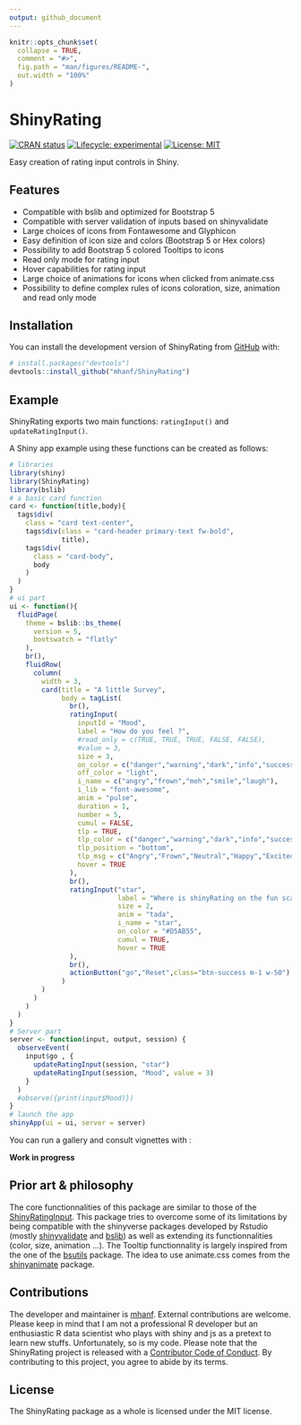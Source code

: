 ```yaml
---
output: github_document
---
```


<!-- README.md is generated from README.Rmd. Please edit that file -->

```r
knitr::opts_chunk$set(
  collapse = TRUE,
  comment = "#>",
  fig.path = "man/figures/README-",
  out.width = "100%"
)
```

# ShinyRating

<!-- badges: start -->
[![CRAN status](https://www.r-pkg.org/badges/version/interfacer)](https://CRAN.R-project.org/package=interfacer)
[![Lifecycle: experimental](https://img.shields.io/badge/lifecycle-experimental-orange.svg)](https://lifecycle.r-lib.org/articles/stages.html#experimental)
[![License: MIT](https://img.shields.io/badge/license-MIT-blue.svg)](https://cran.r-project.org/web/licenses/MIT)
<!-- badges: end -->

Easy creation of rating input controls in Shiny.

## Features

* Compatible with bslib and optimized for Bootstrap 5
* Compatible with server validation of inputs based on shinyvalidate
* Large choices of icons from Fontawesome and Glyphicon
* Easy definition of icon size and colors (Bootstrap 5 or Hex colors)
* Possibility to add Bootstrap 5 colored Tooltips to icons
* Read only mode for rating input
* Hover capabilities for rating input
* Large choice of animations for icons when clicked from animate.css
* Possibility to define complex rules of icons coloration, size, animation and read only mode

## Installation

You can install the development version of ShinyRating from [GitHub](https://github.com/) with:

``` r
# install.packages("devtools")
devtools::install_github("mhanf/ShinyRating")
```
## Example

ShinyRating exports two main functions: `ratingInput()` and `updateRatingInput()`. 

A Shiny app example using these functions can be created as follows:

``` r
# libraries
library(shiny)
library(ShinyRating)
library(bslib)
# a basic card function 
card <- function(title,body){
  tags$div(
    class = "card text-center",
    tags$div(class = "card-header primary-text fw-bold",
             title),
    tags$div(
      class = "card-body",
      body
    )
  )
}
# ui part
ui <- function(){
  fluidPage(
    theme = bslib::bs_theme(
      version = 5,
      bootswatch = "flatly"
    ),
    br(),
    fluidRow(
      column(
        width = 3,
        card(title = "A little Survey",
             body = tagList(
               br(),
               ratingInput(
                 inputId = "Mood",
                 label = "How do you feel ?",
                 #read_only = c(TRUE, TRUE, TRUE, FALSE, FALSE),
                 #value = 3,
                 size = 3,
                 on_color = c("danger","warning","dark","info","success"),
                 off_color = "light",
                 i_name = c("angry","frown","meh","smile","laugh"),
                 i_lib = "font-awesome",
                 anim = "pulse",
                 duration = 1,
                 number = 5,
                 cumul = FALSE,
                 tlp = TRUE,
                 tlp_color = c("danger","warning","dark","info","success"),
                 tlp_position = "bottom",
                 tlp_msg = c("Angry","Frown","Neutral","Happy","Excited"),
                 hover = TRUE
               ),
               br(),
               ratingInput("star",
                           label = "Where is shinyRating on the fun scale ?",
                           size = 2,
                           anim = "tada",
                           i_name = "star",
                           on_color = "#D5AB55",
                           cumul = TRUE,
                           hover = TRUE
               ),
               br(),
               actionButton("go","Reset",class="btn-success m-1 w-50")
             )
        )
      )
    )
  )
}
# Server part
server <- function(input, output, session) {
  observeEvent( 
    input$go , {
      updateRatingInput(session, "star")
      updateRatingInput(session, "Mood", value = 3)
    }
  )
  #observe({print(input$Mood)})
}
# launch the app
shinyApp(ui = ui, server = server)
```

You can run a gallery and consult vignettes with :

**Work in progress**

## Prior art & philosophy

The core functionnalities of this package are similar to those of the [ShinyRatingInput](https://github.com/stefanwilhelm/ShinyRatingInput). This package tries to overcome some of its limitations by being compatible with the shinyverse packages developed by Rstudio (mostly [shinyvalidate](https://rstudio.github.io/shinyvalidate/) and [bslib](https://rstudio.github.io/bslib/)) as well as extending its functionnalities (color, size, animation ...). The Tooltip functionnality is largely inspired from the one of the [bsutils](https://github.com/JohnCoene/bsutils) package. The idea to use animate.css comes from the [shinyanimate](https://github.com/Swechhya/shinyanimate) package.

## Contributions

The developer and maintainer is [mhanf](https://github.com/mhanf). External contributions are welcome. Please keep in mind that I am not a professional R developer but an enthusiastic R data scientist who plays with shiny and js as a pretext to learn new stuffs. Unfortunately, so is my code. Please note that the ShinyRating project is released with a [Contributor Code of Conduct](https://contributor-covenant.org/version/2/0/CODE_OF_CONDUCT.html). By contributing to this project, you agree to abide by its terms.

## License

The ShinyRating package as a whole is licensed under the MIT license.
